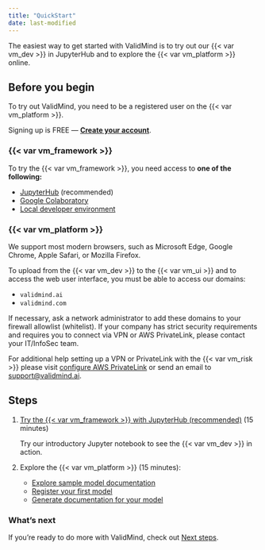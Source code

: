 ```yaml
---
title: "QuickStart"
date: last-modified
---
```


The easiest way to get started with ValidMind is to try out our {{< var vm_dev >}} in JupyterHub and to explore the {{< var vm_platform >}} online. 

## Before you begin

To try out ValidMind, you need to be a registered user on the {{< var vm_platform >}}.

::: {.callout title="Need an account for ValidMind?"}
Signing up is FREE — **[Create your account]({{< var vm_url >}})**.
:::

### {{< var vm_framework >}}

To try the {{< var vm_framework >}}, you need access to **one of the following:**

- [JupyterHub](quickstart-try-developer-framework-with-jupyterhub.qmd) (recommended)
- [Google Colaboratory](quickstart-try-developer-framework-with-colab.qmd)
- [Local developer environment](quickstart-try-developer-framework-in-your-own-developer-environment.qmd)

### {{< var vm_platform >}}

We support most modern browsers, such as Microsoft Edge, Google Chrome, Apple Safari, or Mozilla Firefox.

To upload from the {{< var vm_dev >}} to the {{< var vm_ui >}} and to access the web user interface, you must be able to access our domains:

- `validmind.ai`
- `validmind.com`

If necessary, ask a network administrator to add these domains to your firewall allowlist (whitelist). If your company has strict security requirements and requires you to connect via VPN or AWS PrivateLink, please contact your IT/InfoSec team.

::: {.column-margin}
For additional help setting up a VPN or PrivateLink with the {{< var vm_risk >}} please visit [configure AWS PrivateLink](configure-aws-privatelink.qmd) or send an email to <support@validmind.ai>.
:::

## Steps

1. [Try the {{< var vm_framework >}} with JupyterHub (recommended)](quickstart-try-developer-framework-with-jupyterhub.qmd) (15 minutes)

   Try our introductory Jupyter notebook to see the {{< var vm_dev >}} in action. 

2. Explore the {{< var vm_platform >}} (15 minutes):

    - [Explore sample model documentation](quickstart-explore-sample-model-documentation.qmd)
    - [Register your first model](quickstart-register-your-first-model.qmd)
    - [Generate documentation for your model](quickstart-generate-documentation-for-your-model.qmd)

### What's next

If you're ready to do more with ValidMind, check out [Next steps](next-steps.qmd).
